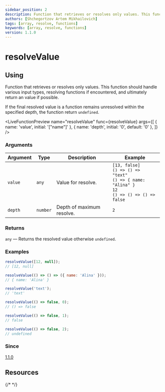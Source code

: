 ```yaml
---
sidebar_position: 2
description: Function that retrieves or resolves only values. This function should handle various input types, resolving functions if encountered, and ultimately return an value if possible.
authors: [Shchegortzov Artem Mikhailovich]
tags: [array, resolve, functions]
keywords: [array, resolve, functions]
version: 1.1.0
---
```



# resolveValue

## Using

Function that retrieves or resolves only values.
This function should handle various input types, resolving functions if encountered, and ultimately return an value if possible.

If the final resolved value is a function remains unresolved within the specified depth, the function return `undefined`.

<LiveFunctionPreview
  name="resolveValue"
  func={resolveValue}
  args={[
    { name: 'value', initial: '["name"]' },
    { name: 'depth', initial: '0', default: '0' },
  ]}
/>

### Arguments

| Argument | Type     | Description               | Example                                                                                                                 |
| -------- | -------- | ------------------------- | ----------------------------------------------------------------------------------------------------------------------- |
| `value`  | `any`    | Value for resolve.        | `[13, false]` <br /> `() => () => "text"` <br /> `() => { name: "Alina" }` <br /> `12` <br /> `() => () => () => false` |
| `depth`  | `number` | Depth of maximum resolve. | `2`                                                                                                                     |

### Returns

`any` — Returns the resolved value otherwise `undefined`.

### Examples

```js
resolveValue([12, null]);
// [12, null]

resolveValue(() => () => ({ name: 'Alina' }));
// { name: 'Alina' }

resolveValue('text');
// 'text'

resolveValue(() => false, 0);
// () => false

resolveValue(() => false, 1);
// false

resolveValue(() => false, 2);
// undefined
```

### Since

[1.1.0](https://www.npmjs.com/package/shegit/v/1.1.0)

## Resources

<div style={{ display: 'flex', gap: 20 }}>
  <GitHubResourceButton link="https://github.com/or-temka/shegit/tree/v1.1.0/src/functions/operation/resolveValue" />
  {/* <CodeSandboxResourceButton link="https://codesandbox.io/p/sandbox/rgbarraytoobj-rppnwn" /> */}
</div>
